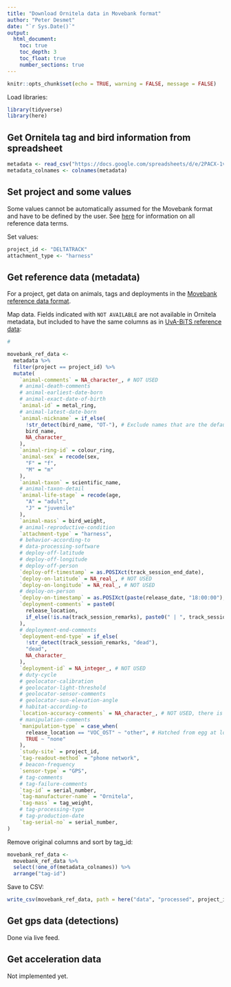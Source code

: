 ```yaml
---
title: "Download Ornitela data in Movebank format"
author: "Peter Desmet"
date: "`r Sys.Date()`"
output:
  html_document:
    toc: true
    toc_depth: 3
    toc_float: true
    number_sections: true
---
```


```r
knitr::opts_chunk$set(echo = TRUE, warning = FALSE, message = FALSE)
```

Load libraries:

```r
library(tidyverse)
library(here)
```

## Get Ornitela tag and bird information from spreadsheet

```r
metadata <- read_csv("https://docs.google.com/spreadsheets/d/e/2PACX-1vSU838D5jOOcPSyL21iheYdC1hEwYaR88x9qhJNLOZtmaTuK6hv23Vpz-o1b5erXur4Vw2g9Z2mQchh/pub?gid=0&single=true&output=csv")
metadata_colnames <- colnames(metadata)
```

## Set project and some values

Some values cannot be automatically assumed for the Movebank format and have to be defined by the user. See [here](https://www.movebank.org/node/2381#metadata) for information on all reference data terms.

Set values:

```r
project_id <- "DELTATRACK"
attachment_type <- "harness"
```

## Get reference data (metadata)

For a project, get data on animals, tags and deployments in the [Movebank reference data format](https://www.movebank.org/node/27).

Map data. Fields indicated with `NOT AVAILABLE` are not available in Ornitela metadata, but included to have the same columns as in [UvA-BiTS reference data](../sql/movebank_ref.sql):

```r
# 

movebank_ref_data <-
  metadata %>%
  filter(project == project_id) %>%
  mutate(
    `animal-comments` = NA_character_, # NOT USED
    # animal-death-comments
    # animal-earliest-date-born
    # animal-exact-date-of-birth
    `animal-id` = metal_ring,
    # animal-latest-date-born
    `animal-nickname` = if_else(
      !str_detect(bird_name, "OT-"), # Exclude names that are the default tag name
      bird_name,
      NA_character_
    ),
    `animal-ring-id` = colour_ring,
    `animal-sex` = recode(sex,
      "F" = "f",
      "M" = "m"
    ),
    `animal-taxon` = scientific_name,
    # animal-taxon-detail
    `animal-life-stage` = recode(age,
      "A" = "adult",
      "J" = "juvenile"
    ),
    `animal-mass` = bird_weight,
    # animal-reproductive-condition
    `attachment-type` = "harness",
    # behavior-according-to
    # data-processing-software
    # deploy-off-latitude
    # deploy-off-longitude
    # deploy-off-person
    `deploy-off-timestamp` = as.POSIXct(track_session_end_date),
    `deploy-on-latitude` = NA_real_, # NOT USED
    `deploy-on-longitude` = NA_real_, # NOT USED
    # deploy-on-person
    `deploy-on-timestamp` = as.POSIXct(paste(release_date, "18:00:00"), format="%Y-%m-%d %H:%M:%S"),
    `deployment-comments` = paste0(
      release_location,
      if_else(!is.na(track_session_remarks), paste0(" | ", track_session_remarks), "")
    ),
    # deployment-end-comments
    `deployment-end-type` = if_else(
      !str_detect(track_session_remarks, "dead"),
      "dead",
      NA_character_
    ),
    `deployment-id` = NA_integer_, # NOT USED
    # duty-cycle
    # geolocator-calibration
    # geolocator-light-threshold
    # geolocator-sensor-comments
    # geolocator-sun-elevation-angle
    # habitat-according-to
    `location-accuracy-comments` = NA_character_, # NOT USED, there is no location-error-numerical/vertical-error-numerical in the gps data
    # manipulation-comments
    `manipulation-type` = case_when(
      release_location == "VOC_OST" ~ "other", # Hatched from egg at location and fed
      TRUE ~ "none"
    ),
    `study-site` = project_id,
    `tag-readout-method` = "phone network",
    # beacon-frequency
    `sensor-type` = "GPS",
    # tag-comments
    # tag-failure-comments
    `tag-id` = serial_number,
    `tag-manufacturer-name` = "Ornitela",
    `tag-mass` = tag_weight,
    # tag-processing-type
    # tag-production-date
    `tag-serial-no` = serial_number,
)
```

Remove original columns and sort by tag_id:

```r
movebank_ref_data <-
  movebank_ref_data %>%
  select(!one_of(metadata_colnames)) %>%
  arrange("tag-id")
```

Save to CSV:

```r
write_csv(movebank_ref_data, path = here("data", "processed", project_id, "movebank_ref_data.csv"), na = "")
```

## Get gps data (detections)

Done via live feed.

## Get acceleration data

Not implemented yet.
